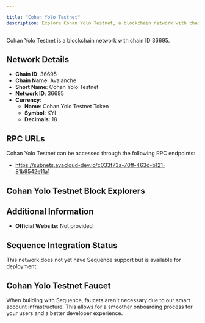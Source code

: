 ```yaml
---

title: "Cohan Yolo Testnet"
description: Explore Cohan Yolo Testnet, a blockchain network with chain ID 36695. Learn about its native currency, Cohan Yolo Testnet Token, and how to interact with the network.
---
```




Cohan Yolo Testnet is a blockchain network with chain ID 36695.

## Network Details

- **Chain ID**: 36695
- **Chain Name**: Avalanche
- **Short Name**: Cohan Yolo Testnet
- **Network ID**: 36695
- **Currency**: 
  - **Name**: Cohan Yolo Testnet Token
  - **Symbol**: KYI
  - **Decimals**: 18

## RPC URLs

Cohan Yolo Testnet can be accessed through the following RPC endpoints:

- https://subnets.avacloud-dev.io/c033f73a-70ff-463d-b121-81b9542e11a1

## Cohan Yolo Testnet Block Explorers



## Additional Information

- **Official Website**: Not provided

## Sequence Integration Status

This network does not yet have Sequence support but is available for deployment.

## Cohan Yolo Testnet Faucet

When building with Sequence, faucets aren't necessary due to our smart account infrastructure. This allows for a smoother onboarding process for your users and a better developer experience.

